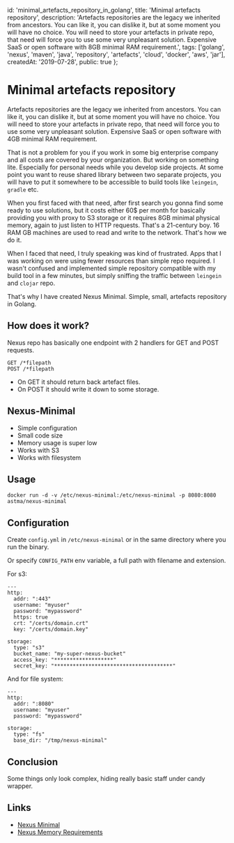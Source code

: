   id: 'minimal_artefacts_repository_in_golang', 
  title: 'Minimal artefacts repository', 
  description: 'Artefacts repositories are the legacy we inherited from ancestors. You can like it, you can dislike it, but at some moment you will have no choice. You will need to store your artefacts in private repo, that need will force you to use some very unpleasant solution. Expensive SaaS or open software with 8GB minimal RAM requirement.',
  tags: ['golang', 'nexus', 'maven', 'java', 'repository', 'artefacts', 'cloud', 'docker', 'aws', 'jar'],
  createdAt: '2019-07-28',
  public: true
};

# Minimal artefacts repository

Artefacts repositories are the legacy we inherited from ancestors. You can like it, you can dislike it, but at some moment you will have no choice. You will need to store your artefacts in private repo, that need will force you to use some very unpleasant solution. Expensive SaaS or open software with 4GB minimal RAM requirement.

That is not a problem for you if you work in some big enterprise company and all costs are covered by your organization. But working on something lite. Especially for personal needs while you develop side projects. At some point you want to reuse shared library between two separate projects, you will have to put it somewhere to be accessible to build tools like `leingein`, `gradle` etc.

When you first faced with that need, after first search you gonna find some ready to use solutions, but it costs either 60$ per month for basically providing you with proxy to S3 storage or it requires 8GB minimal physical memory, again to just listen to HTTP requests. That's a 21-century boy. 16 RAM GB machines are used to read and write to the network. That's how we do it.

When I faced that need, I truly speaking was kind of frustrated. Apps that I was working on were using fewer resources than simple repo required. I wasn't confused and implemented simple repository compatible with my build tool in a few minutes, but simply sniffing the traffic between `leingein` and `clojar` repo.

That's why I have created Nexus Minimal. Simple, small, artefacts repository in Golang.

## How does it work?

Nexus repo has basically one endpoint with 2 handlers for GET and POST requests.

```
GET /*filepath
POST /*filepath
```

* On GET it should return back artefact files.
* On POST it should write it down to some storage.

## Nexus-Minimal

* Simple configuration
* Small code size
* Memory usage is super low
* Works with S3
* Works with filesystem

## Usage

```
docker run -d -v /etc/nexus-minimal:/etc/nexus-minimal -p 8080:8080 astma/nexus-minimal
```

## Configuration

Create `config.yml` in `/etc/nexus-minimal` or in the same directory where you run the binary.

Or specify `CONFIG_PATH` env variable, a full path with filename and extension.

For s3:

```
---
http:
  addr: ":443"
  username: "myuser"
  password: "mypassword"
  https: true
  crt: "/certs/domain.crt"
  key: "/certs/domain.key"

storage:
  type: "s3"
  bucket_name: "my-super-nexus-bucket"
  access_key: "*******************"
  secret_key: "**************************************"
```

And for file system:
```
---
http:
  addr: ":8080"
  username: "myuser"
  password: "mypassword"

storage:
  type: "fs"
  base_dir: "/tmp/nexus-minimal"
```

## Conclusion

Some things only look complex, hiding really basic staff under candy wrapper.

## Links

* [Nexus Minimal](https://github.com/atsman/nexus-minimal)
* [Nexus Memory Requirements](https://help.sonatype.com/repomanager3/system-requirements#SystemRequirements-Memory)
